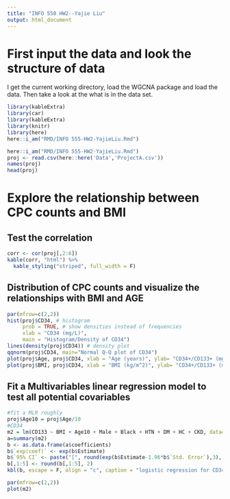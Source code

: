 ```yaml
---
title: "INFO 550 HW2--Yajie Liu"
output: html_document
---
```

# First input the data and look the structure of data
I get the current working directory, load the WGCNA package and load the data. 
Then take a look at the what is in the data set.
```r
library(kableExtra)
library(car)
library(kableExtra)
library(knitr)
library(here)
here::i_am("RMD/INFO 555-HW2-YajieLiu.Rmd")
```

```r
here::i_am("RMD/INFO 555-HW2-YajieLiu.Rmd")
proj <- read.csv(here::here('Data','ProjectA.csv'))
names(proj)
head(proj)
```
# Explore the relationship between CPC counts and BMI
## Test the correlation
```r
corr <- cor(proj[,2:6])
kable(corr, "html") %>%
  kable_styling("striped", full_width = F)
```
## Distribution of CPC counts and visualize the relationships with BMI and AGE
```r
par(mfrow=c(2,2))
hist(proj$CD34, # histogram
     prob = TRUE, # show densities instead of frequencies
     xlab = "CD34 (mg/L)",
     main = "Histogram/Density of CD34")
lines(density(proj$CD34)) # density plot
qqnorm(proj$CD34, main="Normal Q-Q plot of CD34")
plot(proj$Age, proj$CD34, xlab = "Age (years)", ylab= "CD34+/CD133+ (mg/L)")
plot(proj$BMI, proj$CD34, xlab = "BMI (kg/m^2)", ylab= "CD34+/CD133+ (mg/L)")

```
## Fit a Multivariables linear regression model to test all potential covariables
```r
#fit a MLR roughly
proj$Age10 = proj$Age/10
#CD34
m2 = lm(CD133 ~ BMI + Age10 + Male + Black + HTN + DM + HC + CKD, data=proj)
a=summary(m2)
b <- as.data.frame(a$coefficients)
b$`exp(coef)` <- exp(b$Estimate)
b$`95% CI` <- paste("[", round(exp(b$Estimate-1.96*b$`Std. Error`),3), ", ", round(exp(b$Estimate+1.96*b$`Std. Error`),2), "]")
b[,1:5] <- round(b[,1:5], 2)
kbl(b, escape = F, align = "c", caption = "logistic regression for CD34") %>% kable_classic("striped", full_width = F)

par(mfrow=c(2,2))
plot(m2)

```

